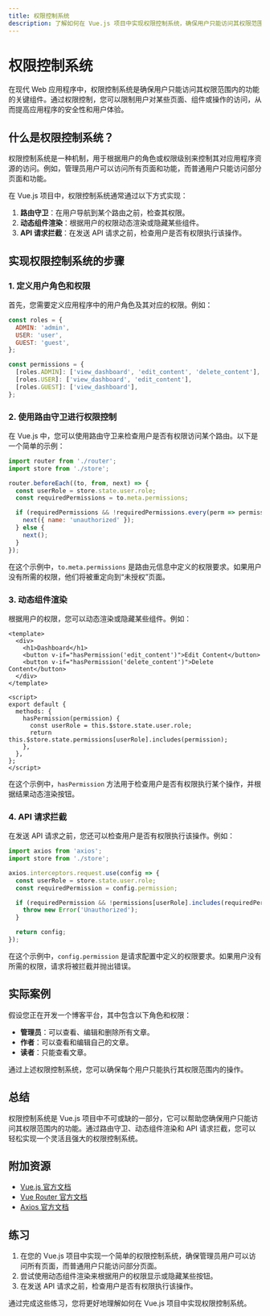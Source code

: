 ```yaml
---
title: 权限控制系统
description: 了解如何在 Vue.js 项目中实现权限控制系统，确保用户只能访问其权限范围内的功能。
---
```


# 权限控制系统

在现代 Web 应用程序中，权限控制系统是确保用户只能访问其权限范围内的功能的关键组件。通过权限控制，您可以限制用户对某些页面、组件或操作的访问，从而提高应用程序的安全性和用户体验。

## 什么是权限控制系统？

权限控制系统是一种机制，用于根据用户的角色或权限级别来控制其对应用程序资源的访问。例如，管理员用户可以访问所有页面和功能，而普通用户只能访问部分页面和功能。

在 Vue.js 项目中，权限控制系统通常通过以下方式实现：

1. **路由守卫**：在用户导航到某个路由之前，检查其权限。
2. **动态组件渲染**：根据用户的权限动态渲染或隐藏某些组件。
3. **API 请求拦截**：在发送 API 请求之前，检查用户是否有权限执行该操作。

## 实现权限控制系统的步骤

### 1. 定义用户角色和权限

首先，您需要定义应用程序中的用户角色及其对应的权限。例如：

```javascript
const roles = {
  ADMIN: 'admin',
  USER: 'user',
  GUEST: 'guest',
};

const permissions = {
  [roles.ADMIN]: ['view_dashboard', 'edit_content', 'delete_content'],
  [roles.USER]: ['view_dashboard', 'edit_content'],
  [roles.GUEST]: ['view_dashboard'],
};
```

### 2. 使用路由守卫进行权限控制

在 Vue.js 中，您可以使用路由守卫来检查用户是否有权限访问某个路由。以下是一个简单的示例：

```javascript
import router from './router';
import store from './store';

router.beforeEach((to, from, next) => {
  const userRole = store.state.user.role;
  const requiredPermissions = to.meta.permissions;

  if (requiredPermissions && !requiredPermissions.every(perm => permissions[userRole].includes(perm))) {
    next({ name: 'unauthorized' });
  } else {
    next();
  }
});
```

在这个示例中，`to.meta.permissions` 是路由元信息中定义的权限要求。如果用户没有所需的权限，他们将被重定向到“未授权”页面。

### 3. 动态组件渲染

根据用户的权限，您可以动态渲染或隐藏某些组件。例如：

```vue
<template>
  <div>
    <h1>Dashboard</h1>
    <button v-if="hasPermission('edit_content')">Edit Content</button>
    <button v-if="hasPermission('delete_content')">Delete Content</button>
  </div>
</template>

<script>
export default {
  methods: {
    hasPermission(permission) {
      const userRole = this.$store.state.user.role;
      return this.$store.state.permissions[userRole].includes(permission);
    },
  },
};
</script>
```

在这个示例中，`hasPermission` 方法用于检查用户是否有权限执行某个操作，并根据结果动态渲染按钮。

### 4. API 请求拦截

在发送 API 请求之前，您还可以检查用户是否有权限执行该操作。例如：

```javascript
import axios from 'axios';
import store from './store';

axios.interceptors.request.use(config => {
  const userRole = store.state.user.role;
  const requiredPermission = config.permission;

  if (requiredPermission && !permissions[userRole].includes(requiredPermission)) {
    throw new Error('Unauthorized');
  }

  return config;
});
```

在这个示例中，`config.permission` 是请求配置中定义的权限要求。如果用户没有所需的权限，请求将被拦截并抛出错误。

## 实际案例

假设您正在开发一个博客平台，其中包含以下角色和权限：

- **管理员**：可以查看、编辑和删除所有文章。
- **作者**：可以查看和编辑自己的文章。
- **读者**：只能查看文章。

通过上述权限控制系统，您可以确保每个用户只能执行其权限范围内的操作。

## 总结

权限控制系统是 Vue.js 项目中不可或缺的一部分，它可以帮助您确保用户只能访问其权限范围内的功能。通过路由守卫、动态组件渲染和 API 请求拦截，您可以轻松实现一个灵活且强大的权限控制系统。

## 附加资源

- [Vue.js 官方文档](https://vuejs.org/)
- [Vue Router 官方文档](https://router.vuejs.org/)
- [Axios 官方文档](https://axios-http.com/)

## 练习

1. 在您的 Vue.js 项目中实现一个简单的权限控制系统，确保管理员用户可以访问所有页面，而普通用户只能访问部分页面。
2. 尝试使用动态组件渲染来根据用户的权限显示或隐藏某些按钮。
3. 在发送 API 请求之前，检查用户是否有权限执行该操作。

通过完成这些练习，您将更好地理解如何在 Vue.js 项目中实现权限控制系统。